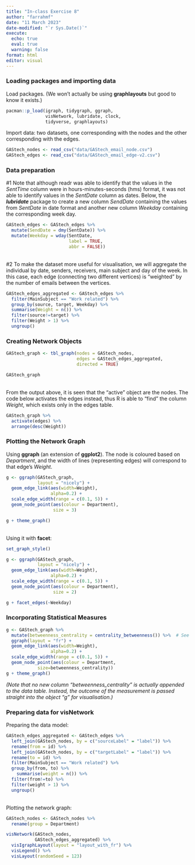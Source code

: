 ```yaml
---
title: "In-class Exercise 8"
author: "farrahmf"
date: "11 March 2023"
date-modified: "`r Sys.Date()`"
execute: 
  echo: true
  eval: true
  warning: false
format: html
editor: visual
---
```


### Loading packages and importing data

Load packages. (We won't actually be using **graphlayouts** but good to know it exists.)

```r
pacman::p_load(igraph, tidygraph, ggraph, 
               visNetwork, lubridate, clock,
               tidyverse, graphlayouts)
```

Import data: two datasets, one corresponding with the nodes and the other corresponding with the edges.

```r
GAStech_nodes <- read_csv("data/GAStech_email_node.csv")
GAStech_edges <- read_csv("data/GAStech_email_edge-v2.csv")
```

### Data preparation

#1 Note that although readr was able to identify that the values in the *SentTime* column were in hours-minutes-seconds (hms) format, it was not able to identify values in the *SentDate* column as dates. Below, the ***lubridate*** package to create a new column *SendDate* containing the values from *SentDate* in date format and another new column *Weekday* containing the corresponding week day.

```r
GAStech_edges <- GAStech_edges %>%
  mutate(SendDate = dmy(SentDate)) %>%
  mutate(Weekday = wday(SentDate,
                        label = TRUE,
                        abbr = FALSE))
```

\
#2 To make the dataset more useful for visualisation, we will aggregate the individual by date, senders, receivers, main subject and day of the week. In this case, each edge (connecting two different vertices) is "weighted" by the number of emails between the vertices.

```r
GAStech_edges_aggregated <- GAStech_edges %>%
  filter(MainSubject == "Work related") %>%
  group_by(source, target, Weekday) %>%
  summarise(Weight = n()) %>%
  filter(source!=target) %>%
  filter(Weight > 1) %>%
  ungroup()
```

### Creating Network Objects

```r
GAStech_graph <- tbl_graph(nodes = GAStech_nodes,
                           edges = GAStech_edges_aggregated, 
                           directed = TRUE)

GAStech_graph
```

\
From the output above, it is seen that the "active" object are the nodes. The code below activates the edges instead, thus R is able to "find" the column *Weight*, which exists only in the edges table.

```r
GAStech_graph %>%
  activate(edges) %>%
  arrange(desc(Weight))
```

### Plotting the Network Graph

Using **ggraph** (an extension of **ggplot2**). The node is coloured based on *Department*, and the width of lines (representing edges) will correspond to that edge's *Weight*.

```r
g <- ggraph(GAStech_graph, 
            layout = "nicely") +
  geom_edge_link(aes(width=Weight), 
                 alpha=0.2) +
  scale_edge_width(range = c(0.1, 5)) +
  geom_node_point(aes(colour = Department), 
                  size = 3)

g + theme_graph()
```

\
Using it with **facet**:

```r
set_graph_style()

g <- ggraph(GAStech_graph, 
            layout = "nicely") + 
  geom_edge_link(aes(width=Weight), 
                 alpha=0.2) +
  scale_edge_width(range = c(0.1, 5)) +
  geom_node_point(aes(colour = Department), 
                  size = 2)

g + facet_edges(~Weekday)
```

###  Incorporating Statistical Measures

```r
g <- GAStech_graph %>%
  mutate(betweenness_centrality = centrality_betweenness()) %>%  # See note.
  ggraph(layout = "fr") + 
  geom_edge_link(aes(width=Weight), 
                 alpha=0.2) +
  scale_edge_width(range = c(0.1, 5)) +
  geom_node_point(aes(colour = Department,
            size=betweenness_centrality))
g + theme_graph()
```

*(Note that no new column "betweenness_centrality" is actually appended to the data table. Instead, the outcome of the measurement is passed straight into the object "g" for visualisation.)*

### Preparing data for visNetwork

Preparing the data model:

```r
GAStech_edges_aggregated <- GAStech_edges %>%
  left_join(GAStech_nodes, by = c("sourceLabel" = "label")) %>%
  rename(from = id) %>%
  left_join(GAStech_nodes, by = c("targetLabel" = "label")) %>%
  rename(to = id) %>%
  filter(MainSubject == "Work related") %>%
  group_by(from, to) %>%
    summarise(weight = n()) %>%
  filter(from!=to) %>%
  filter(weight > 1) %>%
  ungroup()
```

\
Plotting the network graph:

```r
GAStech_nodes <- GAStech_nodes %>%
  rename(group = Department) 

visNetwork(GAStech_nodes,
           GAStech_edges_aggregated) %>%
  visIgraphLayout(layout = "layout_with_fr") %>%
  visLegend() %>%
  visLayout(randomSeed = 123)
```
